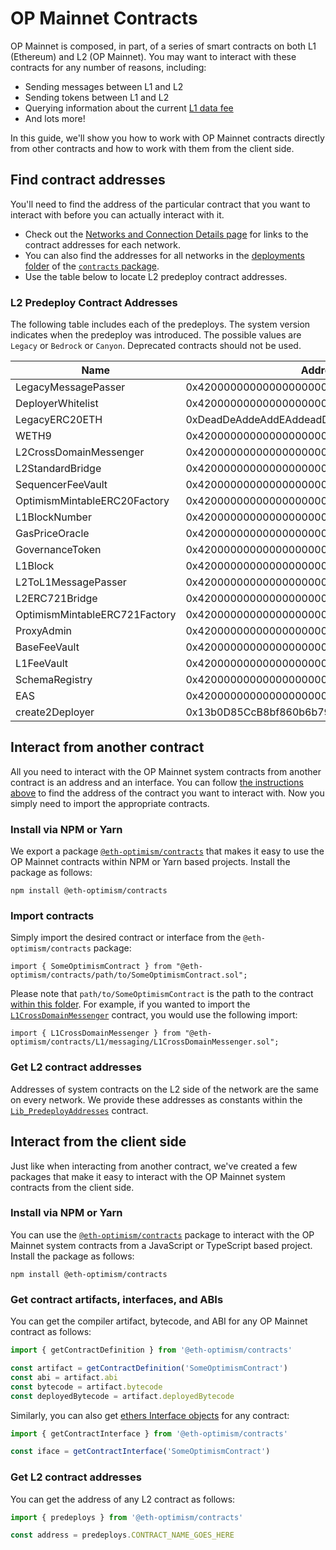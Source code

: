 # OP Mainnet Contracts

OP Mainnet is composed, in part, of a series of smart contracts on both L1 (Ethereum) and L2 (OP Mainnet).
You may want to interact with these contracts for any number of reasons, including:

- Sending messages between L1 and L2
- Sending tokens between L1 and L2
- Querying information about the current [L1 data fee](/transaction-fees/overview#the-l1-data-fee)
- And lots more!

In this guide, we'll show you how to work with OP Mainnet contracts directly from other contracts and how to work with them from the client side.

## Find contract addresses

You'll need to find the address of the particular contract that you want to interact with before you can actually interact with it.
- Check out the [Networks and Connection Details page](/op-networks) for links to the contract addresses for each network.
- You can also find the addresses for all networks in the [deployments folder](https://github.com/ethereum-optimism/optimism/tree/master/packages/contracts/deployments) of the [`contracts` package](https://github.com/ethereum-optimism/optimism/tree/master/packages/contracts).
- Use the table below to locate L2 predeploy contract addresses.

### L2 Predeploy Contract Addresses

The following table includes each of the predeploys. The system version
indicates when the predeploy was introduced. The possible values are `Legacy`
or `Bedrock` or `Canyon`. Deprecated contracts should not be used.

| Name                          | Address                                    | Introduced | Deprecated | Proxied |
| ----------------------------- | ------------------------------------------ | ---------- | ---------- |---------|
| LegacyMessagePasser           | 0x4200000000000000000000000000000000000000 | Legacy     | Yes        | Yes     |
| DeployerWhitelist             | 0x4200000000000000000000000000000000000002 | Legacy     | Yes        | Yes     |
| LegacyERC20ETH                | 0xDeadDeAddeAddEAddeadDEaDDEAdDeaDDeAD0000 | Legacy     | Yes        | No      |
| WETH9                         | 0x4200000000000000000000000000000000000006 | Legacy     | No         | No      |
| L2CrossDomainMessenger        | 0x4200000000000000000000000000000000000007 | Legacy     | No         | Yes     |
| L2StandardBridge              | 0x4200000000000000000000000000000000000010 | Legacy     | No         | Yes     |
| SequencerFeeVault             | 0x4200000000000000000000000000000000000011 | Legacy     | No         | Yes     |
| OptimismMintableERC20Factory  | 0x4200000000000000000000000000000000000012 | Legacy     | No         | Yes     |
| L1BlockNumber                 | 0x4200000000000000000000000000000000000013 | Legacy     | Yes        | Yes     |
| GasPriceOracle                | 0x420000000000000000000000000000000000000F | Legacy     | No         | Yes     |
| GovernanceToken               | 0x4200000000000000000000000000000000000042 | Legacy     | No         | No      |
| L1Block                       | 0x4200000000000000000000000000000000000015 | Bedrock    | No         | Yes     |
| L2ToL1MessagePasser           | 0x4200000000000000000000000000000000000016 | Bedrock    | No         | Yes     |
| L2ERC721Bridge                | 0x4200000000000000000000000000000000000014 | Legacy     | No         | Yes     |
| OptimismMintableERC721Factory | 0x4200000000000000000000000000000000000017 | Bedrock    | No         | Yes     |
| ProxyAdmin                    | 0x4200000000000000000000000000000000000018 | Bedrock    | No         | Yes     |
| BaseFeeVault                  | 0x4200000000000000000000000000000000000019 | Bedrock    | No         | Yes     |
| L1FeeVault                    | 0x420000000000000000000000000000000000001a | Bedrock    | No         | Yes     |
| SchemaRegistry                | 0x4200000000000000000000000000000000000020 | Bedrock    | No         | Yes     |
| EAS                           | 0x4200000000000000000000000000000000000021 | Bedrock    | No         | Yes     |
| create2Deployer               | 0x13b0D85CcB8bf860b6b79AF3029fCA081AE9beF2 | Canyon     | No         | No      |

## Interact from another contract

All you need to interact with the OP Mainnet system contracts from another contract is an address and an interface.
You can follow [the instructions above](#finding-contract-addresses) to find the address of the contract you want to interact with.
Now you simply need to import the appropriate contracts.

### Install via NPM or Yarn

We export a package [`@eth-optimism/contracts`](https://www.npmjs.com/package/@eth-optimism/contracts?activeTab=readme) that makes it easy to use the OP Mainnet contracts within NPM or Yarn based projects.
Install the package as follows:

```
npm install @eth-optimism/contracts
```

### Import contracts

Simply import the desired contract or interface from the `@eth-optimism/contracts` package:

```solidity
import { SomeOptimismContract } from "@eth-optimism/contracts/path/to/SomeOptimismContract.sol";
```

Please note that `path/to/SomeOptimismContract` is the path to the contract [within this folder](https://github.com/ethereum-optimism/optimism/tree/develop/packages/contracts/contracts).
For example, if you wanted to import the [`L1CrossDomainMessenger`](https://github.com/ethereum-optimism/optimism/blob/develop/packages/contracts/contracts/L1/messaging/L1CrossDomainMessenger.sol) contract, you would use the following import:

```solidity
import { L1CrossDomainMessenger } from "@eth-optimism/contracts/L1/messaging/L1CrossDomainMessenger.sol";
```

### Get L2 contract addresses

Addresses of system contracts on the L2 side of the network are the same on every network.
We provide these addresses as constants within the [`Lib_PredeployAddresses`](https://github.com/ethereum-optimism/optimism/blob/develop/packages/contracts/contracts/libraries/constants/Lib_PredeployAddresses.sol) contract.

## Interact from the client side

Just like when interacting from another contract, we've created a few packages that make it easy to interact with the OP Mainnet system contracts from the client side.

### Install via NPM or Yarn

You can use the [`@eth-optimism/contracts`](https://www.npmjs.com/package/@eth-optimism/contracts?activeTab=readme) package to interact with the OP Mainnet system contracts from a JavaScript or TypeScript based project.
Install the package as follows:

```
npm install @eth-optimism/contracts
```

### Get contract artifacts, interfaces, and ABIs

You can get the compiler artifact, bytecode, and ABI for any OP Mainnet contract as follows:

```ts
import { getContractDefinition } from '@eth-optimism/contracts'

const artifact = getContractDefinition('SomeOptimismContract')
const abi = artifact.abi
const bytecode = artifact.bytecode
const deployedBytecode = artifact.deployedBytecode
```

Similarly, you can also get [ethers Interface objects](https://docs.ethers.io/v5/api/utils/abi/interface/) for any contract:

```ts
import { getContractInterface } from '@eth-optimism/contracts'

const iface = getContractInterface('SomeOptimismContract')
```

### Get L2 contract addresses

You can get the address of any L2 contract as follows:

```ts
import { predeploys } from '@eth-optimism/contracts'

const address = predeploys.CONTRACT_NAME_GOES_HERE
```
